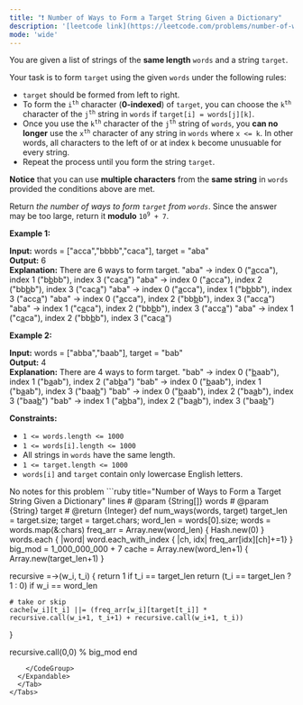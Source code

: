 ```yaml
---
title: "❗️ Number of Ways to Form a Target String Given a Dictionary"
description: '[leetcode link](https://leetcode.com/problems/number-of-ways-to-form-a-target-string-given-a-dictionary/description/)'
mode: 'wide'
---
```

<Tabs>
  <Tab title="Question" icon="circle-question" iconType="regular">
    <Card>
      <p>You are given a list of strings of the <strong>same length</strong> <code>words</code> and a string <code>target</code>.</p>  <p>Your task is to form <code>target</code> using the given <code>words</code> under the following rules:</p>  <ul>  <li><code>target</code> should be formed from left to right.</li>  <li>To form the <code>i<sup>th</sup></code> character (<strong>0-indexed</strong>) of <code>target</code>, you can choose the <code>k<sup>th</sup></code> character of the <code>j<sup>th</sup></code> string in <code>words</code> if <code>target[i] = words[j][k]</code>.</li>  <li>Once you use the <code>k<sup>th</sup></code> character of the <code>j<sup>th</sup></code> string of <code>words</code>, you <strong>can no longer</strong> use the <code>x<sup>th</sup></code> character of any string in <code>words</code> where <code>x &lt;= k</code>. In other words, all characters to the left of or at index <code>k</code> become unusuable for every string.</li>  <li>Repeat the process until you form the string <code>target</code>.</li> </ul>  <p><strong>Notice</strong> that you can use <strong>multiple characters</strong> from the <strong>same string</strong> in <code>words</code> provided the conditions above are met.</p>  <p>Return <em>the number of ways to form <code>target</code> from <code>words</code></em>. Since the answer may be too large, return it <strong>modulo</strong> <code>10<sup>9</sup> + 7</code>.</p>   <p><strong class="example">Example 1:</strong></p>   <strong>Input:</strong> words = [&quot;acca&quot;,&quot;bbbb&quot;,&quot;caca&quot;], target = &quot;aba&quot; <br/> <strong>Output:</strong> 6 <br/> <strong>Explanation:</strong> There are 6 ways to form target. &quot;aba&quot; -&gt; index 0 (&quot;<u>a</u>cca&quot;), index 1 (&quot;b<u>b</u>bb&quot;), index 3 (&quot;cac<u>a</u>&quot;) &quot;aba&quot; -&gt; index 0 (&quot;<u>a</u>cca&quot;), index 2 (&quot;bb<u>b</u>b&quot;), index 3 (&quot;cac<u>a</u>&quot;) &quot;aba&quot; -&gt; index 0 (&quot;<u>a</u>cca&quot;), index 1 (&quot;b<u>b</u>bb&quot;), index 3 (&quot;acc<u>a</u>&quot;) &quot;aba&quot; -&gt; index 0 (&quot;<u>a</u>cca&quot;), index 2 (&quot;bb<u>b</u>b&quot;), index 3 (&quot;acc<u>a</u>&quot;) &quot;aba&quot; -&gt; index 1 (&quot;c<u>a</u>ca&quot;), index 2 (&quot;bb<u>b</u>b&quot;), index 3 (&quot;acc<u>a</u>&quot;) &quot;aba&quot; -&gt; index 1 (&quot;c<u>a</u>ca&quot;), index 2 (&quot;bb<u>b</u>b&quot;), index 3 (&quot;cac<u>a</u>&quot;)   <p><strong class="example">Example 2:</strong></p>   <strong>Input:</strong> words = [&quot;abba&quot;,&quot;baab&quot;], target = &quot;bab&quot; <br/> <strong>Output:</strong> 4 <br/> <strong>Explanation:</strong> There are 4 ways to form target. &quot;bab&quot; -&gt; index 0 (&quot;<u>b</u>aab&quot;), index 1 (&quot;b<u>a</u>ab&quot;), index 2 (&quot;ab<u>b</u>a&quot;) &quot;bab&quot; -&gt; index 0 (&quot;<u>b</u>aab&quot;), index 1 (&quot;b<u>a</u>ab&quot;), index 3 (&quot;baa<u>b</u>&quot;) &quot;bab&quot; -&gt; index 0 (&quot;<u>b</u>aab&quot;), index 2 (&quot;ba<u>a</u>b&quot;), index 3 (&quot;baa<u>b</u>&quot;) &quot;bab&quot; -&gt; index 1 (&quot;a<u>b</u>ba&quot;), index 2 (&quot;ba<u>a</u>b&quot;), index 3 (&quot;baa<u>b</u>&quot;)    <p><strong>Constraints:</strong></p>  <ul>  <li><code>1 &lt;= words.length &lt;= 1000</code></li>  <li><code>1 &lt;= words[i].length &lt;= 1000</code></li>  <li>All strings in <code>words</code> have the same length.</li>  <li><code>1 &lt;= target.length &lt;= 1000</code></li>  <li><code>words[i]</code> and <code>target</code> contain only lowercase English letters.</li> </ul> 
    </Card>
  </Tab>
  <Tab title="Solution" icon="lightbulb" iconType="regular" >
    <Card>
      No notes for this problem
</Card>
  <Expandable title="code">
    <CodeGroup dropdown>
```ruby title="Number of Ways to Form a Target String Given a Dictionary" lines
# @param {String[]} words
# @param {String} target
# @return {Integer}
def num_ways(words, target)
  target_len = target.size; target = target.chars;
  word_len = words[0].size;
  words = words.map(&:chars)
  freq_arr = Array.new(word_len) { Hash.new(0) }
  words.each { |word| word.each_with_index { |ch, idx| freq_arr[idx][ch]+=1} }
  big_mod = 1_000_000_000 + 7
  cache = Array.new(word_len+1) { Array.new(target_len+1) } 

  recursive =->(w_i, t_i) {
    return 1 if t_i == target_len
    return (t_i == target_len ? 1 : 0) if w_i == word_len
      
    # take or skip
    cache[w_i][t_i] ||= (freq_arr[w_i][target[t_i]] * recursive.call(w_i+1, t_i+1) + recursive.call(w_i+1, t_i))
  }

  recursive.call(0,0) % big_mod
end
```
    </CodeGroup>
  </Expandable>
  </Tab>
</Tabs>